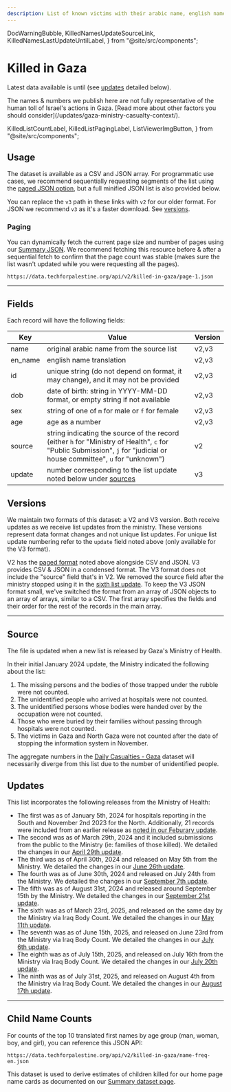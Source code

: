 ```yaml
---
description: List of known victims with their arabic name, english name, birth date, gender, and ID number. Derived from a list issued by health officials in Gaza. Available in JSON and CSV formats. Useful applications include tributes, demographics, search, family analysis.
---
```


  DocWarningBubble,
  KilledNamesUpdateSourceLink,
  KilledNamesLastUpdateUntilLabel,
} from "@site/src/components";

# Killed in Gaza

Latest data available is until <KilledNamesLastUpdateUntilLabel /> (see [updates](#updates) detailed below).

<DocWarningBubble>
  The names & numbers we publish here are not fully representative of the human
  toll of Israel's actions in Gaza. [Read more about other factors you should
  consider](/updates/gaza-ministry-casualty-context/).
</DocWarningBubble>

  KilledListCountLabel,
  KilledListPagingLabel,
  ListViewerImgButton,
} from "@site/src/components";

<KilledListCountLabel />
<ListViewerImgButton />

## Usage

The dataset is available as a CSV and JSON array. For programmatic use cases, we recommend sequentially requesting segments of the list using the [paged JSON option](#paging), but a full minified JSON list is also provided below.


<JSONFileLinks resource="KilledInGaza_V3" minifiedOnly />

You can replace the `v3` path in these links with `v2` for our older format. For JSON we recommend `v3` as it's a faster download. See [versions](#versions).

### Paging

<KilledListPagingLabel />

You can dynamically fetch the current page size and number of pages using our [Summary JSON](/docs/summary). We recommend fetching this resource before & after a sequential fetch to confirm that the page count was stable (makes sure the list wasn't updated while you were requesting all the pages).

```
https://data.techforpalestine.org/api/v2/killed-in-gaza/page-1.json
```

---

## Fields

Each record will have the following fields:

| Key     | Value                                                                                                                                                                   | Version |
| ------- | ----------------------------------------------------------------------------------------------------------------------------------------------------------------------- | ------- |
| name    | original arabic name from the source list                                                                                                                               | v2,v3   |
| en_name | english name translation                                                                                                                                                | v2,v3   |
| id      | unique string (do not depend on format, it may change), and it may not be provided                                                                                      | v2,v3   |
| dob     | date of birth: string in YYYY-MM-DD format, or empty string if not available                                                                                            | v2,v3   |
| sex     | string of one of `m` for male or `f` for female                                                                                                                         | v2,v3   |
| age     | age as a number                                                                                                                                                         | v2,v3   |
| source  | string indicating the source of the record (either `h` for "Ministry of Health", `c` for "Public Submission", `j` for "judicial or house committee", `u` for "unknown") | v2      |
| update  | number corresponding to the list update noted below under [sources](#source)                                                                                            | v3      |

## Versions

We maintain two formats of this dataset: a V2 and V3 version. Both receive updates as we receive list updates from the ministry. These versions represent data format changes and not unique list updates. For unique list update numbering refer to the `update` field noted above (only available for the V3 format).

V2 has the [paged format](#paging) noted above alongside CSV and JSON. V3 provides CSV & JSON in a condensed format. The V3 format does not include the "source" field that's in V2. We removed the source field after the ministry stopped using it in the [sixth list update](/updates/killed-in-gaza-update-6/). To keep the V3 JSON format small, we've switched the format from an array of JSON objects to an array of arrays, similar to a CSV. The first array specifies the fields and their order for the rest of the records in the main array.

---

## Source

The file is updated when a new list is released by Gaza's Ministry of Health.

In their initial January 2024 update, the Ministry indicated the following about the list:

1. The missing persons and the bodies of those trapped under the rubble were not counted.
2. The unidentified people who arrived at hospitals were not counted.
3. The unidentified persons whose bodies were handed over by the occupation were not counted.
4. Those who were buried by their families without passing through hospitals were not counted.
5. The victims in Gaza and North Gaza were not counted after the date of stopping the information system in November.

The aggregate numbers in the [Daily Casualties - Gaza](/docs/casualties-daily) dataset will necessarily diverge from this list due to the number of unidentified people.

## Updates

This list incorporates the following releases from the Ministry of Health:

- The first was as of January 5th, 2024 for hospitals reporting in the South and November 2nd 2023 for the North. Additionally, 21 records were included from an earlier release as [noted in our Feburary update](/updates/killed-in-gaza-update-1#notable-changes). <KilledNamesUpdateSourceLink update={1} />
- The second was as of March 29th, 2024 and it included submissions from the public to the Ministry (ie: families of those killed). We detailed the changes in our [April 29th update](/updates/killed-in-gaza-update-2). <KilledNamesUpdateSourceLink update={2} />
- The third was as of April 30th, 2024 and released on May 5th from the Ministry. We detailed the changes in our [June 26th update](/updates/killed-in-gaza-update-3). <KilledNamesUpdateSourceLink update={3} />
- The fourth was as of June 30th, 2024 and released on July 24th from the Ministry. We detailed the changes in our [September 7th update](/updates/killed-in-gaza-update-4). <KilledNamesUpdateSourceLink update={4} />
- The fifth was as of August 31st, 2024 and released around September 15th by the Ministry. We detailed the changes in our [September 21st update](/updates/killed-in-gaza-update-5). <KilledNamesUpdateSourceLink update={5} />
- The sixth was as of March 23rd, 2025, and released on the same day by the Ministry via Iraq Body Count. We detailed the changes in our [May 11th update](/updates/killed-in-gaza-update-6). <KilledNamesUpdateSourceLink update={6} />
- The seventh was as of June 15th, 2025, and released on June 23rd from the Ministry via Iraq Body Count. We detailed the changes in our [July 6th update](/updates/killed-in-gaza-update-2025-06-15). <KilledNamesUpdateSourceLink update={7} />
- The eighth was as of July 15th, 2025, and released on July 16th from the Ministry via Iraq Body Count. We detailed the changes in our [July 20th update](/updates/killed-in-gaza-update-2025-07-15). <KilledNamesUpdateSourceLink update={8} />
- The ninth was as of July 31st, 2025, and released on August 4th from the Ministry via Iraq Body Count. We detailed the changes in our [August 17th update](/updates/killed-in-gaza-update-2025-08-17). <KilledNamesUpdateSourceLink update={9} />

---

## Child Name Counts

For counts of the top 10 translated first names by age group (man, woman, boy, and girl), you can reference this JSON API:

```
https://data.techforpalestine.org/api/v2/killed-in-gaza/name-freq-en.json
```

This dataset is used to derive estimates of children killed for our home page name cards as documented on our [Summary dataset page](/docs/summary/#killed-children-by-name-usage).

